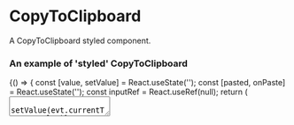 
<Meta title="DCXLibrary/CopyToClipboard/Styled" component={CopyToClipboard} />

# CopyToClipboard

A CopyToClipboard styled component.

### An example of 'styled' CopyToClipboard

<Canvas>
  <Story name="styled-ref">
    {() => {
      const [value, setValue] = React.useState('');
      const [pasted, onPaste] = React.useState('');
      const inputRef = React.useRef(null);
      return (
        <div className="copyToClipboard--container">
          <textarea
            value={value}
            ref={inputRef}
            onChange={evt => setValue(evt.currentTarget.value)}
            className="copyToClipboard--textArea"
          />
          <CopyToClipboard
            ref={inputRef}
            className="copyToClipboard"
            onCopy={onPaste}
            icon={<img src="/copy.png" alt="" width="15px" height="15px" />}
          />
          <div>
            <strong>copied:</strong>
            {pasted}
          </div>
        </div>
      );
    }}
  </Story>
</Canvas>

### An example of 'styled' CopyToClipboard

<Canvas>
  <Story name="styled-text">
    {() => {
      const [pasted, onPaste] = React.useState('');
      return (
        <>
          <div style={{display: 'flex'}}>
            <span className="copyToClipboard--link">www.google.com</span>
            <CopyToClipboard
            className="copyToClipboard--text"
              text="www.google.com"
              onCopy={onPaste}
              icon={<svg class="octicon octicon-clippy d-inline-block mx-1 js-clipboard-clippy-icon" viewBox="0 0 16 16" version="1.1" width="16" height="16" aria-hidden="true"><path fill-rule="evenodd" d="M5.75 1a.75.75 0 00-.75.75v3c0 .414.336.75.75.75h4.5a.75.75 0 00.75-.75v-3a.75.75 0 00-.75-.75h-4.5zm.75 3V2.5h3V4h-3zm-2.874-.467a.75.75 0 00-.752-1.298A1.75 1.75 0 002 3.75v9.5c0 .966.784 1.75 1.75 1.75h8.5A1.75 1.75 0 0014 13.25v-9.5a1.75 1.75 0 00-.874-1.515.75.75 0 10-.752 1.298.25.25 0 01.126.217v9.5a.25.25 0 01-.25.25h-8.5a.25.25 0 01-.25-.25v-9.5a.25.25 0 01.126-.217z"></path></svg>}
            />
          </div>
            
          <div>
            <strong>copied:</strong>
            {pasted}
          </div>
        </>
      );
    }}
  </Story>
</Canvas>

Css provided:

```css
.copyToClipboard--container {
  width: '360px';
  position: 'relative';
}
.copyToClipboard--textArea {
  width: '350px';
  height: '200px';
}
.copyToClipboard {
  position: 'absolute';
  right: '10px';
  top: '4px';
  border: 'none';
  display: 'flex';
  cursor: 'pointer';
}
```

<Props of={CopyToClipboard} />
